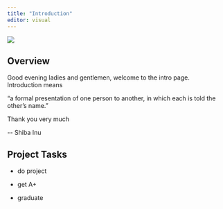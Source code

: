 ```yaml
---
title: "Introduction"
editor: visual
---
```


::: {#shiba}
![](https://thehappypuppysite.com/wp-content/uploads/2018/06/Shiba-Inu-Wonderful-Watchdog-or-Family-Pet_-HP-long.jpg)
:::

## **Overview**

::: {#intro}
Good evening ladies and gentlemen, welcome to the intro page. Introduction means

"a formal presentation of one person to another, in which each is told the other's name."

Thank you very much

\-- Shiba Inu
:::

## Project Tasks

-   do project

-   get A+

-   graduate
